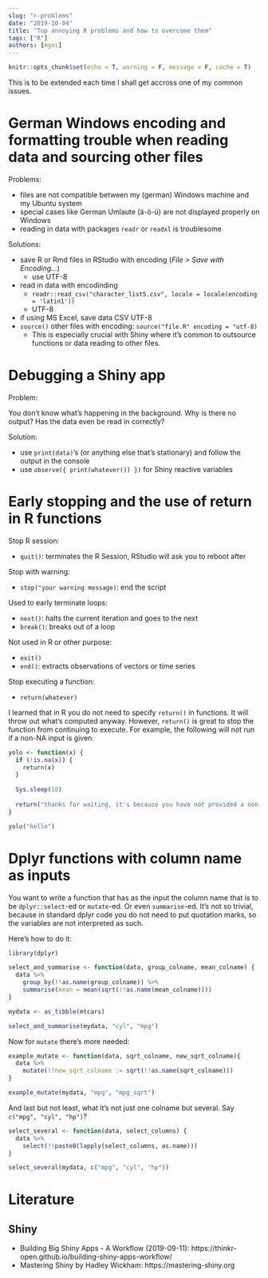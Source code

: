 ```yaml
---
slug: "r-problems"
date: "2019-10-04"
title: "Top annoying R problems and how to overcome them"
tags: ["R"]
authors: [mgei]
---
```


```r
knitr::opts_chunk$set(echo = T, warning = F, message = F, cache = T)
```

This is to be extended each time I shall get accross one of my common issues.

# German Windows encoding and formatting trouble when reading data and sourcing other files

Problems: 

* files are not compatible between my (german) Windows machine and my Ubuntu system
* special cases like German Umlaute (ä-ö-ü) are not displayed properly on Windows
* reading in data with packages `readr` or `readxl` is troublesome

Solutions:

* save R or Rmd files in RStudio with encoding (*File > Save with Encoding...*)
    * use UTF-8
* read in data with encodinding
    * `readr::read_csv("character_list5.csv", locale = locale(encoding = 'latin1'))`
    * UTF-8
* if using MS Excel, save data CSV UTF-8
* `source()` other files with encoding: `source("file.R" encoding = "utf-8)`
    * This is especially crucial with Shiny where it's common to outsource functions or data reading to other files.
    
# Debugging a Shiny app

Problem:

You don't know what's happening in the background. Why is there no output? Has the data even be read in correctly?

Solution:

* use `print(data)`'s (or anything else that's stationary) and follow the output in the console
* use `observe({ print(whatever()) })` for Shiny reactive variables

# Early stopping and the use of return in R functions

Stop R session:

* `quit()`: terminates the R Session, RStudio will ask you to reboot after

Stop with warning:

* `stop("your warning message)`: end the script

Used to early terminate loops:

* `next()`: halts the current iteration and goes to the next
* `break()`: breaks out of a loop

Not used in R or other purpose:

* `exit()`
* `end()`: extracts observations of vectors or time series

Stop executing a function:

* `return(whatever)`

I learned that in R you do not need to specify `return()` in functions. It will throw out what's computed anyway. However, `return()` is great to stop the function from continuing to execute. For example, the following will not run if a non-NA input is given.

```r

yolo <- function(x) {
  if (!is.na(x)) {
    return(x)
  }
  
  Sys.sleep(10)
  
  return("thanks for waiting, it's because you have not provided a non-NA input")
}

yolo("hello")

```

# Dplyr functions with column name as inputs

You want to write a function that has as the input the column name that is to be `dplyr::select`-ed or `mutate`-ed. Or even `summarise`-ed. It's not so trivial, because in standard dplyr code you do not need to put quotation marks, so the variables are not interpreted as such.

Here's how to do it:

```r

library(dplyr)

select_and_summarise <- function(data, group_colname, mean_colname) {
  data %>%
    group_by(!!as.name(group_colname)) %>%
    summarise(mean = mean(sqrt(!!as.name(mean_colname))))
}

mydata <- as_tibble(mtcars)

select_and_summarise(mydata, "cyl", "mpg")

```

Now for `mutate` there's more needed:

```r

example_mutate <- function(data, sqrt_colname, new_sqrt_colname){
  data %>%
    mutate(!!new_sqrt_colname := sqrt(!!as.name(sqrt_colname)))
}

example_mutate(mydata, "mpg", "mpg_sqrt")
```

And last but not least, what it's not just one colname but several. Say `c("mpg", "cyl", "hp")`?

```r

select_several <- function(data, select_columns) {
  data %>% 
    select(!!paste0(lapply(select_columns, as.name)))
}

select_several(mydata, c("mpg", "cyl", "hp"))

```

# Literature

## Shiny

* Building Big Shiny Apps - A Workflow (2019-09-11): https://thinkr-open.github.io/building-shiny-apps-workflow/
* Mastering Shiny by Hadley Wickham: https://mastering-shiny.org
